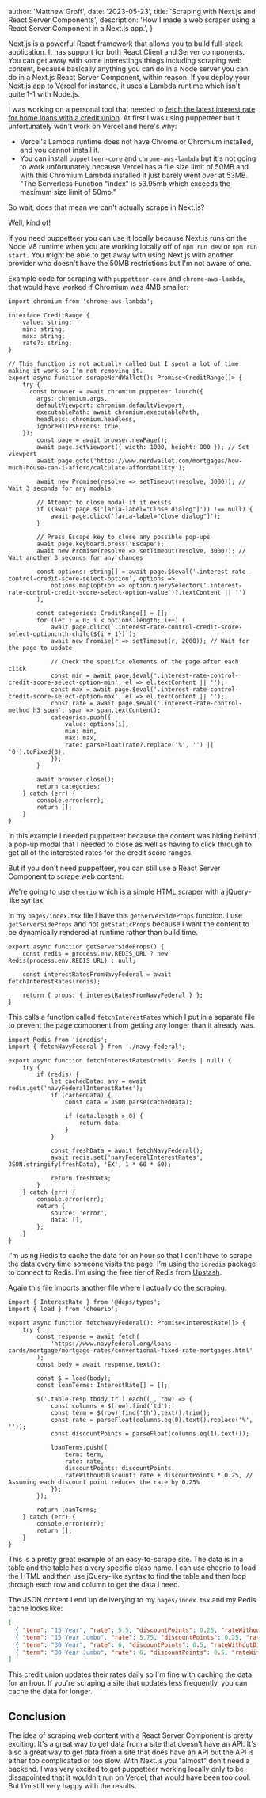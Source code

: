 
  author: 'Matthew Groff',
  date: '2023-05-23',
  title: 'Scraping with Next.js and React Server Components',
  description:
    'How I made a web scraper using a React Server Component in a Next.js app.',
}


Next.js is a powerful React framework that allows you to build full-stack application. It has support for both React Client and Server components. You can get away with some interestings things including scraping web content, because basically anything you can do in a Node server you can do in a Next.js React Server Component, within reason. If you deploy your Next.js app to Vercel for instance, it uses a Lambda runtime which isn't quite 1-1 with Node.js.

I was working on a personal tool that needed to [fetch the latest interest rate for home loans with a credit union](https://github.com/mattlgroff/orlando-home-affordability-navy-fed). At first I was using puppetteer but it unfortunately won't work on Vercel and here's why:

- Vercel's Lambda runtime does not have Chrome or Chromium installed, and you cannot install it.
- You can install `puppetteer-core` and `chrome-aws-lambda` but it's not going to work unfortunately because Vercel has a file size limit of 50MB and with this Chromium Lambda installed it just barely went over at 53MB. "The Serverless Function "index" is 53.95mb which exceeds the maximum size limit of 50mb."

So wait, does that mean we can't actually scrape in Next.js?

Well, kind of!

If you need puppetteer you can use it locally because Next.js runs on the Node V8 runtime when you are working locally off of `npm run dev` or `npm run start.` You might be able to get away with using Next.js with another provider who doesn't have the 50MB restrictions but I'm not aware of one.

Example code for scraping with `puppetteer-core` and `chrome-aws-lambda`, that would have worked if Chromium was 4MB smaller:
```tsx
import chromium from 'chrome-aws-lambda';

interface CreditRange {
    value: string;
    min: string;
    max: string;
    rate?: string;
}

// This function is not actually called but I spent a lot of time making it work so I'm not removing it.
export async function scrapeNerdWallet(): Promise<CreditRange[]> {
    try {
      const browser = await chromium.puppeteer.launch({
        args: chromium.args,
        defaultViewport: chromium.defaultViewport,
        executablePath: await chromium.executablePath,
        headless: chromium.headless,
        ignoreHTTPSErrors: true,
    });
        const page = await browser.newPage();
        await page.setViewport({ width: 1000, height: 800 }); // Set viewport
        await page.goto('https://www.nerdwallet.com/mortgages/how-much-house-can-i-afford/calculate-affordability');

        await new Promise(resolve => setTimeout(resolve, 3000)); // Wait 3 seconds for any modals

        // Attempt to close modal if it exists
        if ((await page.$('[aria-label="Close dialog"]')) !== null) {
            await page.click('[aria-label="Close dialog"]');
        }

        // Press Escape key to close any possible pop-ups
        await page.keyboard.press('Escape');
        await new Promise(resolve => setTimeout(resolve, 3000)); // Wait another 3 seconds for any changes

        const options: string[] = await page.$$eval('.interest-rate-control-credit-score-select-option', options =>
            options.map(option => option.querySelector('.interest-rate-control-credit-score-select-option-value')?.textContent || '')
        );

        const categories: CreditRange[] = [];
        for (let i = 0; i < options.length; i++) {
            await page.click(`.interest-rate-control-credit-score-select-option:nth-child(${i + 1})`);
            await new Promise(r => setTimeout(r, 2000)); // Wait for the page to update

            // Check the specific elements of the page after each click
            const min = await page.$eval('.interest-rate-control-credit-score-select-option-min', el => el.textContent || '');
            const max = await page.$eval('.interest-rate-control-credit-score-select-option-max', el => el.textContent || '');
            const rate = await page.$eval('.interest-rate-control-method h3 span', span => span.textContent);
            categories.push({
                value: options[i],
                min: min,
                max: max,
                rate: parseFloat(rate?.replace('%', '') || '0').toFixed(3),
            });
        }

        await browser.close();
        return categories;
    } catch (err) {
        console.error(err);
        return [];
    }
}
```

In this example I needed puppetteer because the content was hiding behind a pop-up modal that I needed to close as well as having to click through to get all of the interested rates for the credit score ranges.

But if you don't need puppetteer, you can still use a React Server Component to scrape web content. 

We're going to use `cheerio` which is a simple HTML scraper with a jQuery-like syntax.

In my `pages/index.tsx` file I have this `getServerSideProps` function. I use `getServerSideProps` and not `getStaticProps` because I want the content to be dynamically rendered at runtime rather than build time.

```tsx
export async function getServerSideProps() {
    const redis = process.env.REDIS_URL ? new Redis(process.env.REDIS_URL) : null;

    const interestRatesFromNavyFederal = await fetchInterestRates(redis);

    return { props: { interestRatesFromNavyFederal } };
}
```

This calls a function called `fetchInterestRates` which I put in a separate file to prevent the page component from getting any longer than it already was.

```tsx
import Redis from 'ioredis';
import { fetchNavyFederal } from './navy-federal';

export async function fetchInterestRates(redis: Redis | null) {
    try {
        if (redis) {
            let cachedData: any = await redis.get('navyFederalInterestRates');
            if (cachedData) {
                const data = JSON.parse(cachedData);

                if (data.length > 0) {
                    return data;
                }
            }

            const freshData = await fetchNavyFederal();
            await redis.set('navyFederalInterestRates', JSON.stringify(freshData), 'EX', 1 * 60 * 60);

            return freshData;
        }
    } catch (err) {
        console.error(err);
        return {
            source: 'error',
            data: [],
        };
    }
}
```

I'm using Redis to cache the data for an hour so that I don't have to scrape the data every time someone visits the page. I'm using the `ioredis` package to connect to Redis. I'm using the free tier of Redis from [Upstash](https://upstash.com).

Again this file imports another file where I actually do the scraping.

```tsx
import { InterestRate } from '@deps/types';
import { load } from 'cheerio';

export async function fetchNavyFederal(): Promise<InterestRate[]> {
    try {
        const response = await fetch(
            'https://www.navyfederal.org/loans-cards/mortgage/mortgage-rates/conventional-fixed-rate-mortgages.html'
        );
        const body = await response.text();

        const $ = load(body);
        const loanTerms: InterestRate[] = [];

        $('.table-resp tbody tr').each((_, row) => {
            const columns = $(row).find('td');
            const term = $(row).find('th').text().trim();
            const rate = parseFloat(columns.eq(0).text().replace('%', ''));
            const discountPoints = parseFloat(columns.eq(1).text());

            loanTerms.push({
                term: term,
                rate: rate,
                discountPoints: discountPoints,
                rateWithoutDiscount: rate + discountPoints * 0.25, // Assuming each discount point reduces the rate by 0.25%
            });
        });

        return loanTerms;
    } catch (err) {
        console.error(err);
        return [];
    }
}
```

This is a pretty great example of an easy-to-scrape site. The data is in a table and the table has a very specific class name. I can use cheerio to load the HTML and then use jQuery-like syntax to find the table and then loop through each row and column to get the data I need.

The JSON content I end up deliverying to my `pages/index.tsx` and my Redis cache looks like:
```JSON
[ 
  { "term": "15 Year", "rate": 5.5, "discountPoints": 0.25, "rateWithoutDiscount": 5.5625 }, 
  { "term": "15 Year Jumbo", "rate": 5.75, "discountPoints": 0.25, "rateWithoutDiscount": 5.8125 }, 
  { "term": "30 Year", "rate": 6, "discountPoints": 0.5, "rateWithoutDiscount": 6.125 }, 
  { "term": "30 Year Jumbo", "rate": 6, "discountPoints": 0.5, "rateWithoutDiscount": 6.125 } 
]
```

This credit union updates their rates daily so I'm fine with caching the data for an hour. If you're scraping a site that updates less frequently, you can cache the data for longer.

## Conclusion
The idea of scraping web content with a React Server Component is pretty exciting. It's a great way to get data from a site that doesn't have an API. It's also a great way to get data from a site that does have an API but the API is either too complicated or too slow. With Next.js you "almost" don't need a backend. I was very excited to get puppetteer working locally only to be dissapointed that it wouldn't run on Vercel, that would have been too cool. But I'm still very happy with the results.
